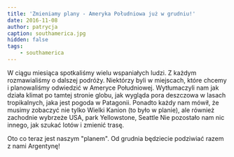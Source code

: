 ```yaml
---
title: 'Zmieniamy plany - Ameryka Południowa już w grudniu!'
date: 2016-11-08
author: patrycja
caption: southamerica.jpg
hidden: false
tags: 
    - southamerica
---
```



W ciągu miesiąca spotkaliśmy wielu wspaniałych ludzi. Z każdym rozmawialiśmy o dalszej podróży. Niektórzy byli w miejscach, które chcemy i planowaliśmy odwiedzić w Ameryce Południowej. Wytłumaczyli nam jak działa klimat po tamtej stronie globu, jak wygląda pora deszczowa w lasach tropikalnych, jaka jest pogoda w Patagonii.
Ponadto każdy nam mówił, że musimy zobaczyć nie tylko Wielki Kanion (to było w planie), ale również zachodnie wybrzeże USA, park Yellowstone, Seattle
Nie pozostało nam nic innego, jak szukać lotów i zmienić trasę.

Oto co teraz jest naszym "planem". Od grudnia będziecie podziwiać razem z nami Argentynę!